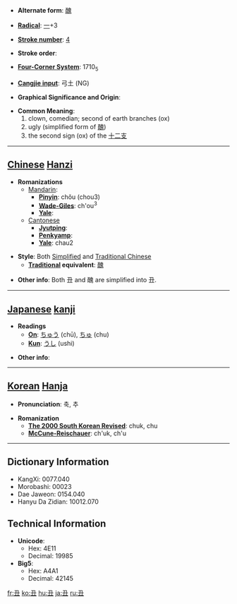 * '''Alternate form''': [[醜]]

* '''[[Wiktionary:Chinese radical index| Radical]]''': [[Wiktionary:Chinese radical index 一|一]]+3

* '''[[Wiktionary:Chinese total strokes index|Stroke number]]''': [[Wiktionary:Chinese total strokes index 4|4]]

* '''Stroke order''': 

* '''[[Wiktionary:Chinese four corner index|Four-Corner System]]''': 1710<sub>5</sub>

* '''[[Wiktionary:Chinese Cangjie index|Cangjie input]]''': 弓土 (NG)

* '''Graphical Significance and Origin''': 

* '''Common Meaning''': 
*#clown, comedian; second of earth branches (ox)
*#ugly (simplified form of [[醜]])
*# the second sign (ox) of the [[十二支]] <!-- Apparently the Chinese use 牛 instead. -->
----

== [[Chinese]] [[Hanzi]] ==

* '''Romanizations'''
** [[Mandarin]]:
*** '''[[Pinyin]]''': chǒu (chou3)
*** '''[[Wade-Giles]]''': ch'ou<sup>3</sup>
*** '''[[Yale]]''': 
**[[Cantonese]]
***'''[[Jyutping]]''':
***'''[[Penkyamp]]''': 
***'''[[Yale]]''': chau2

* '''Style''': Both [[Simplified Chinese|Simplified]] and [[Traditional Chinese]]
** '''[[Traditional Chinese|Traditional]] equivalent''': [[醜]]

* '''Other info''': Both 丑 and 醜 are simplified into 丑.

----

== [[Japanese]] [[kanji]] ==

* '''Readings'''
** '''[[On]]''': [[ちゅう]] (chū), [[ちゅ]] (chu)
** '''[[Kun]]''': [[うし]] (ushi)

* '''Other info''':  

----

== [[Korean]] [[Hanja]] ==

* '''Pronunciation''': 축, 추

* '''Romanization'''
** '''[[The 2000 South Korean Revised Romanization|The 2000 South Korean Revised]]''': chuk, chu
** '''[[McCune-Reischauer]]''': ch'uk, ch'u

----

== Dictionary Information ==

* KangXi: 0077.040
* Morobashi: 00023
* Dae Jaweon: 0154.040
* Hanyu Da Zidian: 10012.070

== Technical Information ==

* '''Unicode''':
** Hex: 4E11
** Decimal: 19985
* '''Big5''':
** Hex: A4A1
** Decimal: 42145

[[fr:丑]]
[[ko:丑]]
[[hu:丑]]
[[ja:丑]]
[[ru:丑]]